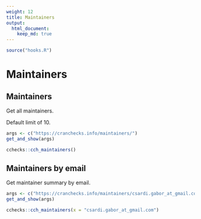 ```yaml
---
weight: 12
title: Maintainers
output: 
  html_document:
    keep_md: true
---
```


```r
source("hooks.R")
```

# Maintainers

## Maintainers

Get all maintainers.

Default limit of 10.

```r
args <- c("https://cranchecks.info/maintainers/")
get_and_show(args)
```

```r
cchecks::cch_maintainers()
```

## Maintainers by email

Get maintainer summary by email.

```r
args <- c("https://cranchecks.info/maintainers/csardi.gabor_at_gmail.com")
get_and_show(args)
```

```r
cchecks::cch_maintainers(x = "csardi.gabor_at_gmail.com")
```